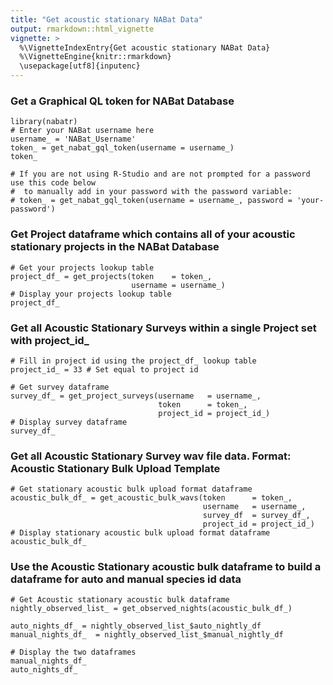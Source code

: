 ```yaml
---
title: "Get acoustic stationary NABat Data"
output: rmarkdown::html_vignette
vignette: >
  %\VignetteIndexEntry{Get acoustic stationary NABat Data}
  %\VignetteEngine{knitr::rmarkdown}
  \usepackage[utf8]{inputenc}
---
```



### Get a Graphical QL token for NABat Database
```
library(nabatr)
# Enter your NABat username here
username_ = 'NABat_Username'
token_ = get_nabat_gql_token(username = username_)
token_

# If you are not using R-Studio and are not prompted for a password use this code below
#  to manually add in your password with the password variable:
# token_ = get_nabat_gql_token(username = username_, password = 'your-password')
```

### Get Project dataframe which contains all of your acoustic stationary projects in the NABat Database
```
# Get your projects lookup table
project_df_ = get_projects(token    = token_, 
                           username = username_)
# Display your projects lookup table
project_df_

```

### Get all Acoustic Stationary Surveys within a single Project set with project_id_
```
# Fill in project id using the project_df_ lookup table
project_id_ = 33 # Set equal to project id

# Get survey dataframe 
survey_df_ = get_project_surveys(username   = username_,
                                 token      = token_,
                                 project_id = project_id_)
# Display survey dataframe
survey_df_
```

### Get all Acoustic Stationary Survey wav file data.  Format: Acoustic Stationary Bulk Upload Template
```
# Get stationary acoustic bulk upload format dataframe
acoustic_bulk_df_ = get_acoustic_bulk_wavs(token      = token_, 
                                           username   = username_, 
                                           survey_df  = survey_df_,
                                           project_id = project_id_)
# Display stationary acoustic bulk upload format dataframe
acoustic_bulk_df_
```

### Use the Acoustic Stationary acoustic bulk dataframe to build a dataframe for auto and manual species id data
```
# Get Acoustic stationary acoustic bulk dataframe
nightly_observed_list_ = get_observed_nights(acoustic_bulk_df_)

auto_nights_df_ = nightly_observed_list_$auto_nightly_df
manual_nights_df_  = nightly_observed_list_$manual_nightly_df
  
# Display the two dataframes
manual_nights_df_
auto_nights_df_
```
